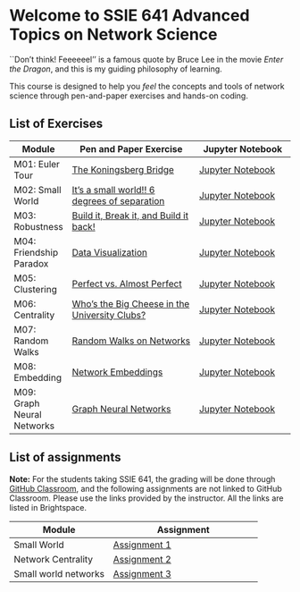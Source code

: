 # Welcome to SSIE 641 Advanced Topics on Network Science {.unnumbered}

``Don't think! Feeeeeel'' is a famous quote by Bruce Lee in the movie *Enter the Dragon*, and this is my guiding philosophy of learning.

This course is designed to help you *feel* the concepts and tools of network science through pen-and-paper exercises and hands-on coding.

## List of Exercises

| Module | Pen and Paper Exercise | Jupyter Notebook |
|--------|------------------------|------------------|
| M01: Euler Tour | [The Koningsberg Bridge](http://estebanmoro.org/pdf/netsci_for_kids/the_konisberg_bridges.pdf) | [Jupyter Notebook](https://github.com/skojaku/adv-net-sci/tree/main/notebooks/exercise-m01-euler-tour.ipynb) |
| M02: Small World | [It’s a small world!! 6 degrees of separation](http://estebanmoro.org/pdf/netsci_for_kids/6_degrees_of_separation.pdf) | [Jupyter Notebook](https://github.com/skojaku/adv-net-sci/tree/main/notebooks/exercise-m02-small-world.ipynb) |
| M03: Robustness | [Build it, Break it, and Build it back!](m03-robustness/pen-and-paper/exercise.pdf) | [Jupyter Notebook](https://github.com/skojaku/adv-net-sci/tree/main/notebooks/exercise-m03-robustness.ipynb) |
| M04: Friendship Paradox | [Data Visualization](m04-friendship-paradox/pen-and-paper/exercise.pdf) | [Jupyter Notebook](https://github.com/skojaku/adv-net-sci/tree/main/notebooks/exercise-m04-friendship-paradox.ipynb) |
| M05: Clustering | [Perfect vs. Almost Perfect](m05-clustering/pen-and-paper/exercise.pdf) | [Jupyter Notebook](https://github.com/skojaku/adv-net-sci/tree/main/notebooks/exercise-m05-clustering.ipynb) |
| M06: Centrality | [Who's the Big Cheese in the University Clubs?](m06-centrality/pen-and-paper/exercise.pdf) | [Jupyter Notebook](https://github.com/skojaku/adv-net-sci/tree/main/notebooks/exercise-m06-centrality.ipynb) |
| M07: Random Walks | [Random Walks on Networks](m07-random-walks/pen-and-paper/exercise.pdf) | [Jupyter Notebook](https://github.com/skojaku/adv-net-sci/tree/main/notebooks/exercise-m07-random-walks.ipynb) |
| M08: Embedding | [Network Embeddings](m08-embedding/pen-and-paper/exercise.pdf) | [Jupyter Notebook](https://github.com/skojaku/adv-net-sci/tree/main/notebooks/exercise-m08-embedding.ipynb) |
| M09: Graph Neural Networks | [Graph Neural Networks](m09-graph-neural-networks/pen-and-paper/exercise.pdf) | [Jupyter Notebook](https://github.com/skojaku/adv-net-sci/tree/main/notebooks/exercise-m09-graph-neural-net.ipynb) |

## List of assignments

**Note:** For the students taking SSIE 641, the grading will be done through [GitHub Classroom](https://classroom.github.com/), and the following assignments are not linked to GitHub Classroom. Please use the links provided by the instructor. All the links are listed in Brightspace.

| Module | Assignment |
|--------|------------|
| Small World | [Assignment 1](https://github.com/sk-classroom/adv-net-sci-small-world) |
| Network Centrality | [Assignment 2](https://github.com/sk-classroom/adv-net-sci-centrality) |
| Small world networks | [Assignment 3](https://github.com/sk-classroom/adv-net-sci-graph-embedding) |


```tableofcontents
```
